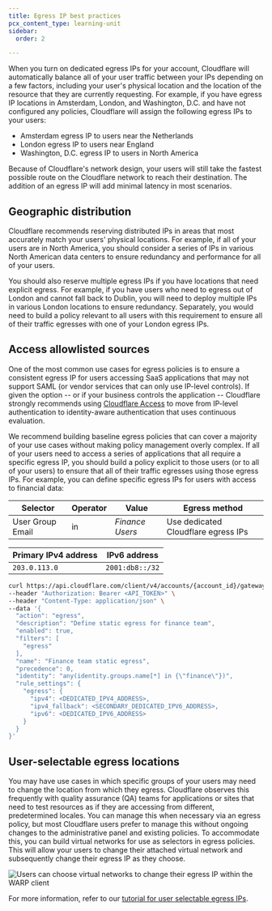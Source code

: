 ```yaml
---
title: Egress IP best practices
pcx_content_type: learning-unit
sidebar:
  order: 2

---
```



When you turn on dedicated egress IPs for your account, Cloudflare will automatically balance all of your user traffic between your IPs depending on a few factors, including your user's physical location and the location of the resource that they are currently requesting. For example, if you have egress IP locations in Amsterdam, London, and Washington, D.C. and have not configured any policies, Cloudflare will assign the following egress IPs to your users:

* Amsterdam egress IP to users near the Netherlands
* London egress IP to users near England
* Washington, D.C. egress IP to users in North America

Because of Cloudflare's network design, your users will still take the fastest possible route on the Cloudflare network to reach their destination. The addition of an egress IP will add minimal latency in most scenarios.

## Geographic distribution

Cloudflare recommends reserving distributed IPs in areas that most accurately match your users' physical locations. For example, if all of your users are in North America, you should consider a series of IPs in various North American data centers to ensure redundancy and performance for all of your users.

You should also reserve multiple egress IPs if you have locations that need explicit egress. For example, if you have users who need to egress out of London and cannot fall back to Dublin, you will need to deploy multiple IPs in various London locations to ensure redundancy. Separately, you would need to build a policy relevant to all users with this requirement to ensure all of their traffic egresses with one of your London egress IPs.

## Access allowlisted sources

One of the most common use cases for egress policies is to ensure a consistent egress IP for users accessing SaaS applications that may not support SAML (or vendor services that can only use IP-level controls). If given the option -- or if your business controls the application -- Cloudflare strongly recommends using [Cloudflare Access](/cloudflare-one/policies/access/) to move from IP-level authentication to identity-aware authentication that uses continuous evaluation.

We recommend building baseline egress policies that can cover a majority of your use cases without making policy management overly complex. If all of your users need to access a series of applications that all require a specific egress IP, you should build a policy explicit to those users (or to all of your users) to ensure that all of their traffic egresses using those egress IPs. For example, you can define specific egress IPs for users with access to financial data:

<Tabs> <TabItem label="Dashboard">

| Selector         | Operator | Value           | Egress method                       |
| ---------------- | -------- | --------------- | ----------------------------------- |
| User Group Email | in       | *Finance Users* | Use dedicated Cloudflare egress IPs |

| Primary IPv4 address | IPv6 address    |
| -------------------- | --------------- |
| `203.0.113.0`        | `2001:db8::/32` |

</TabItem>

<TabItem label="API">

```bash
curl https://api.cloudflare.com/client/v4/accounts/{account_id}/gateway/rules \
--header "Authorization: Bearer <API_TOKEN>" \
--header "Content-Type: application/json" \
--data '{
  "action": "egress",
  "description": "Define static egress for finance team",
  "enabled": true,
  "filters": [
    "egress"
  ],
  "name": "Finance team static egress",
  "precedence": 0,
  "identity": "any(identity.groups.name[*] in {\"finance\"})",
  "rule_settings": {
    "egress": {
      "ipv4": <DEDICATED_IPV4_ADDRESS>,
      "ipv4_fallback": <SECONDARY_DEDICATED_IPV6_ADDRESS>,
      "ipv6": <DEDICATED_IPV6_ADDRESS>
    }
  }
}'
```

</TabItem> </Tabs>

## User-selectable egress locations

You may have use cases in which specific groups of your users may need to change the location from which they egress. Cloudflare observes this frequently with quality assurance (QA) teams for applications or sites that need to test resources as if they are accessing from different, predetermined locales. You can manage this when necessary via an egress policy, but most Cloudflare users prefer to manage this without ongoing changes to the administrative panel and existing policies. To accommodate this, you can build virtual networks for use as selectors in egress policies. This will allow your users to change their attached virtual network and subsequently change their egress IP as they choose.

![Users can choose virtual networks to change their egress IP within the WARP client](~/assets/images/learning-paths/secure-internet-traffic/change-user-egress-warp.png)

For more information, refer to our [tutorial for user selectable egress IPs](/cloudflare-one/tutorials/user-selectable-egress-ips/).
